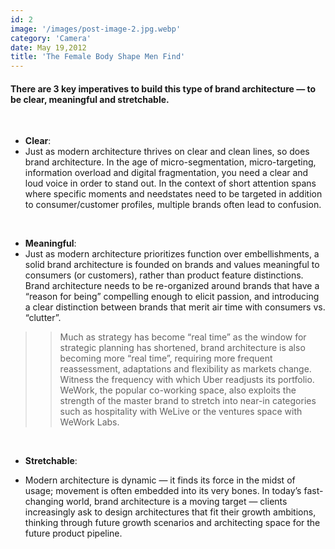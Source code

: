 ```yaml
---
id: 2
image: '/images/post-image-2.jpg.webp'
category: 'Camera'
date: May 19,2012
title: 'The Female Body Shape Men Find'
---
```


#### **There are 3 key imperatives to build this type of brand architecture — to be clear, meaningful and stretchable.**

<br />

- **Clear**:
- Just as modern architecture thrives on clear and clean lines,
  so does brand architecture. In the age of micro-segmentation, micro-targeting, information
  overload and digital fragmentation, you need a clear and loud voice in order to stand
  out. In the context of short attention spans where specific moments and needstates
  need to be targeted in addition to consumer/customer profiles, multiple brands often
  lead to confusion.

<br />

- **Meaningful**:
- Just as modern architecture prioritizes function over embellishments, a solid brand architecture
  is founded on brands and values meaningful to consumers (or customers), rather than
  product feature distinctions. Brand architecture needs to be re-organized around
  brands that have a “reason for being” compelling enough to elicit passion, and introducing
  a clear distinction between brands that merit air time with consumers vs. “clutter”.

> > Much as strategy has become “real time” as the window for strategic planning has shortened, brand architecture is also becoming more “real time”, requiring more frequent reassessment, adaptations and flexibility as markets change. Witness the frequency with which Uber readjusts its portfolio. WeWork, the popular co-working space, also exploits the strength of the master brand to stretch into near-in categories such as hospitality with WeLive or the ventures space with WeWork Labs.

<br />

- **Stretchable**:

- Modern architecture is dynamic — it finds its force
  in the midst of usage; movement is often embedded into its very bones. In
  today’s fast-changing world, brand architecture is a moving target — clients
  increasingly ask to design architectures that fit their growth ambitions,
  thinking through future growth scenarios and architecting space for the future
  product pipeline.
